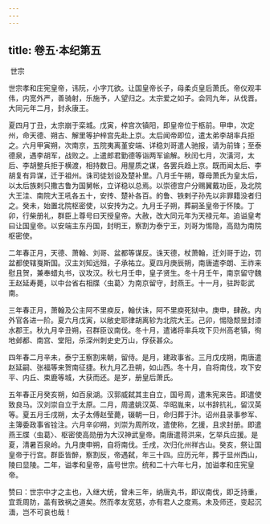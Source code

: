 ```yaml
---
---
---
```

title: 卷五·本纪第五
---

 世宗

世宗孝和庄宪皇帝，讳阮，小字兀欲。让国皇帝长子，母柔贞皇后萧氏。帝仪观丰伟，内宽外严，善骑射，乐施予，人望归之。太宗爱之如子。会同九年，从伐晋。大同元年二月，封永康王。

夏四月丁丑，太宗崩于栾城。戊寅，梓宫次镇阳，即皇帝位于柩前。甲申，次定州，命天德、朔古、解里等护梓宫先赴上京。太后闻帝即位，遣太弟李胡率兵拒之。六月甲寅朔，次南京，五院夷离堇安端、详稳刘哥遣人驰报，请为前锋；至泰德泉，遇李胡军，战败之。上遣郎君勤德等诣两军谕解。秋闰七月，次潢河，太后、李胡整兵拒于横渡，相持数日。用屋质之谋，各罢兵趋上京。既而闻太后、李胡复有异谋，迁于祖州。诛司徒划设及楚补里。八月壬午朔，尊母萧氏为皇太后，以太后族剌只撒古鲁为国舅帐，立详稳以总焉。以崇德宫户分赐翼戴功臣，及北院大王洼、南院大王吼各五十，安抟、楚补各百。的鲁、铁剌子孙先以非罪籍没者归之。癸未，始置北院枢密使，以安抟为之。九月壬子朔，葬嗣圣皇帝于怀陵。丁卯，行柴册礼，群臣上尊号曰天授皇帝。大赦，改大同元年为天禄元年。追谥皇考曰让国皇帝。以安端主东丹国，封明王，察割为泰宁王，刘哥为惕隐，高勋为南院枢密使。

二年春正月，天德、萧翰、刘哥、盆都等谋反。诛天德，杖萧翰，迁刘哥于边，罚盆都使辖戛斯国。汉主刘知远殂，子承祐立。夏四月庚辰朔，南唐遣李朗、王祚来慰且贺，兼奉蜡丸书，议攻汉。秋七月壬申，皇子贤生。冬十月壬午，南京留守魏王赵延寿薨，以中台省右相牒〈虫葛〉为南京留守，封燕王。十一月，驻跸彰武南。

三年春正月，萧翰及公主阿不里瘐反，翰伏诛，阿不里庾死狱中。庚申，肆赦。内外官各进一阶。夏六月戊寅，以敞史耶律胡离轸为北院大王。己卯，惕隐颓昱封漆水郡王。秋九月辛丑朔，召群臣议南伐。冬十月，遣诸将率兵攻下贝州高老镇，徇地邺都、南宫、堂阳，杀深州刺史史万山，俘获甚众。

四年春二月辛未，泰宁王察割来朝，留侍。是月，建政事省。三月戊戌朔，南唐遣赵延嗣、张福等来贺南征捷。秋九月乙丑朔，如山西。冬十月，自将南伐，攻下安平、内丘、束鹿等城，大获而还。是岁，册皇后萧氏。

五年春正月癸亥朔，如百泉湖。汉郭威弑其主自立，国号周，遣朱宪来告。即遣使致良马。汉刘崇自立于太原。二月，周遣姚汉英、华昭胤来，以书辞抗礼，留汉英等。夏五月壬戌朔，太子太傅赵莹薨，辍朝一日，命归葬于汴。诏州县录事参军、主簿委政事省铨注。六月辛卯朔，刘崇为周所攻，遣使称，乞援，且求封册。即遣燕王牒〈虫葛〉、枢密使高勋册为大汉神武皇帝。南唐遣蒋洪来，乞举兵应援。是夏，清暑百泉岭。九月庚申朔，自将南伐。壬戌，次归化州祥古山。癸亥，祭让国皇帝于行宫。群臣皆醉，察割反，帝遇弑，年三十四。应历元年，葬于显州西山，陵曰显陵。二年，谥孝和皇帝，庙号世宗。统和二十六年七月，加谥孝和庄宪皇帝。

赞曰：世宗中才之主也，入继大统，曾未三年，纳唐丸书，即议南伐，即乏持重，宜乖周防，盖有致祸之道矣。然而孝友宽慈，亦有君人之度焉。未及师还，变起沉湎，岂不可哀也哉！

